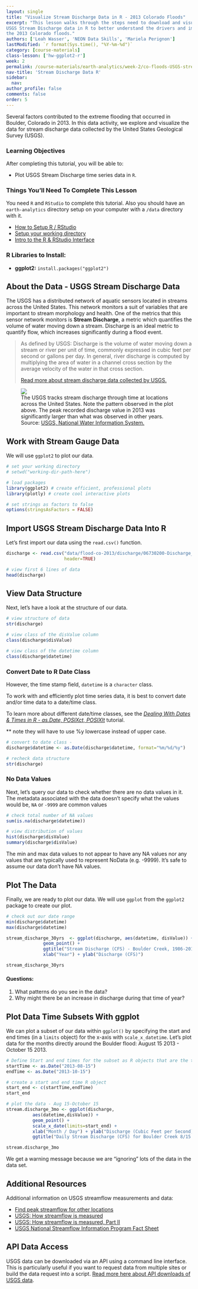 ```yaml
---
layout: single
title: "Visualize Stream Discharge Data in R - 2013 Colorado Floods"
excerpt: "This lesson walks through the steps need to download and visualize
USGS Stream Discharge data in R to better understand the drivers and impacts of
the 2013 Colorado floods."
authors: ['Leah Wasser', 'NEON Data Skills', 'Mariela Perignon']
lastModified: `r format(Sys.time(), "%Y-%m-%d")`
category: [course-materials]
class-lesson: ['hw-ggplot2-r']
week: 2
permalink: /course-materials/earth-analytics/week-2/co-floods-USGS-stream-discharge-r
nav-title: 'Stream Discharge Data R'
sidebar:
  nav:
author_profile: false
comments: false
order: 5
---
```


Several factors contributed to the extreme flooding that occurred in Boulder,
Colorado in 2013. In this data activity, we explore and visualize the data for
stream discharge data collected by the United States Geological Survey (USGS).

<div class='notice--success' markdown="1">

### Learning Objectives
After completing this tutorial, you will be able to:

* Plot USGS Stream Discharge time series data in `R`.

### Things You'll Need To Complete This Lesson

You need `R` and `RStudio` to complete this tutorial. Also you should have
an `earth-analytics` directory setup on your computer with a `/data`
directory with it.

* [How to Setup R / RStudio](/course-materials/earth-analytics/week-1/setup-r-rstudio/)
* [Setup your working directory](/course-materials/earth-analytics/week-1/setup-working-directory/)
* [Intro to the R & RStudio Interface](/course-materials/earth-analytics/week-1/intro-to-r-and-rstudio)

### R Libraries to Install:

* **ggplot2:** `install.packages("ggplot2")`

</div>

## About the Data - USGS Stream Discharge Data

The USGS has a distributed network of aquatic sensors located in streams across
the United States. This network monitors a suit of variables that are important
to stream morphology and health. One of the metrics that this sensor network
monitors is **Stream Discharge**, a metric which quantifies the volume of water
moving down a stream. Discharge is an ideal metric to quantify flow, which
increases significantly during a flood event.

> As defined by USGS: Discharge is the volume of water moving down a stream or
> river per unit of time, commonly expressed in cubic feet per second or gallons
> per day. In general, river discharge is computed by multiplying the area of
> water in a channel cross section by the average velocity of the water in that
> cross section.
>
> <a href="http://water.usgs.gov/edu/streamflow2.html" target="_blank">
Read more about stream discharge data collected by USGS.</a>

<figure>
<a href="http://neondataskills.org/images/disturb-events-co13/USGS-Peak-discharge.gif">
<img src="http://neondataskills.org/images/disturb-events-co13/USGS-Peak-discharge.gif"></a>
<figcaption>
The USGS tracks stream discharge through time at locations across the United
States. Note the pattern observed in the plot above. The peak recorded discharge
value in 2013 was significantly larger than what was observed in other years.
Source: <a href="http://nwis.waterdata.usgs.gov/usa/nwis/peak/?site_no=06730200" target="_blank"> USGS, National Water Information System. </a>
</figcaption>
</figure>


## Work with Stream Gauge Data

We will use `ggplot2` to  plot our data.

```r
# set your working directory
# setwd("working-dir-path-here")

# load packages
library(ggplot2) # create efficient, professional plots
library(plotly) # create cool interactive plots

# set strings as factors to false
options(stringsAsFactors = FALSE)
```

##  Import USGS Stream Discharge Data Into R

Let's first import our data using the `read.csv()` function.


```r

discharge <- read.csv("data/flood-co-2013/discharge/06730200-Discharge_Daily_1986-2013.csv",
                      header=TRUE)

# view first 6 lines of data
head(discharge)

```

## View Data Structure

Next, let's have a look at the structure of our data.

```r
# view structure of data
str(discharge)

# view class of the disValue column
class(discharge$disValue)

# view class of the datetime column
class(discharge$datetime)
```


### Convert Date to R Date Class

However, the time stamp field, `datetime` is a `character` class.

To work with and efficiently plot time series data, it is best to convert date
and/or time data to a date/time class.

To learn more about different date/time classes, see the
<a href="http://www.neondataskills.org/R/time-series-convert-date-time-class-POSIX/" target="_blank" >
*Dealing With Dates & Times in R - as.Date, POSIXct, POSIXlt*</a> tutorial.

** note they will have to use %y lowercase instead of upper case.

```r

# convert to date class -
discharge$datetime <- as.Date(discharge$datetime, format="%m/%d/%y")

# recheck data structure
str(discharge)

```

### No Data Values
Next, let's query our data to check whether there are no data values in
it.  The metadata associated with the data doesn't specify what the values would
be, `NA` or `-9999` are common values

```r
# check total number of NA values
sum(is.na(discharge$datetime))

# view distribution of values
hist(discharge$disValue)
summary(discharge$disValue)

```

The min and max data values to not appear to have any NA values nor any values
that are typically used to represent NoData (e.g. -9999). It's safe to assume
our data don't have NA values.

## Plot The Data

Finally, we are ready to plot our data. We will use `ggplot` from the `ggplot2`
package to create our plot.

```r
# check out our date range
min(discharge$datetime)
max(discharge$datetime)

stream_discharge_30yrs  <- ggplot(discharge, aes(datetime, disValue)) +
              geom_point() +
              ggtitle("Stream Discharge (CFS) - Boulder Creek, 1986-2016") +
              xlab("Year") + ylab("Discharge (CFS)")

stream_discharge_30yrs

```

#### Questions:

1. What patterns do you see in the data?
1. Why might there be an increase in discharge during that time of year?


## Plot Data Time Subsets With ggplot

We can plot a subset of our data within `ggplot()` by specifying the start and
end times (in a `limits` object) for the x-axis with `scale_x_datetime`. Let's
plot data for the months directly around the Boulder flood: August 15 2013 -
October 15 2013.

```r

# Define Start and end times for the subset as R objects that are the time class
startTime <- as.Date("2013-08-15")
endTime <- as.Date("2013-10-15")

# create a start and end time R object
start_end <- c(startTime,endTime)
start_end

# plot the data - Aug 15-October 15
stream.discharge_3mo <- ggplot(discharge,
          aes(datetime,disValue)) +
          geom_point() +
          scale_x_date(limits=start_end) +
          xlab("Month / Day") + ylab("Discharge (Cubic Feet per Second)") +
          ggtitle("Daily Stream Discharge (CFS) for Boulder Creek 8/15 - 10/15 2013")

stream.discharge_3mo

```

We get a warning message because we are "ignoring" lots of the data in the
data set.


## Additional Resources

Additional information on USGS streamflow measurements and data:

* <a href="http://nwis.waterdata.usgs.gov/usa/nwis/peak/" target="_blank">Find peak streamflow for other locations</a>
* <a href="http://water.usgs.gov/edu/measureflow.html" target="_blank">USGS: How streamflow is measured</a>
* <a href="http://water.usgs.gov/edu/streamflow2.html" target="_blank">USGS: How streamflow is measured, Part II</a>
* <a href="http://pubs.usgs.gov/fs/2005/3131/FS2005-3131.pdf" target="_blank"> USGS National Streamflow Information Program Fact Sheet </a>

## API Data Access

USGS data can be downloaded via an API using a command line interface. This is
particularly useful if you want to request data from multiple sites or build the
data request into a script.
<a href="http://help.waterdata.usgs.gov/faq/automated-retrievals#RT">
Read more here about API downloads of USGS data</a>.
